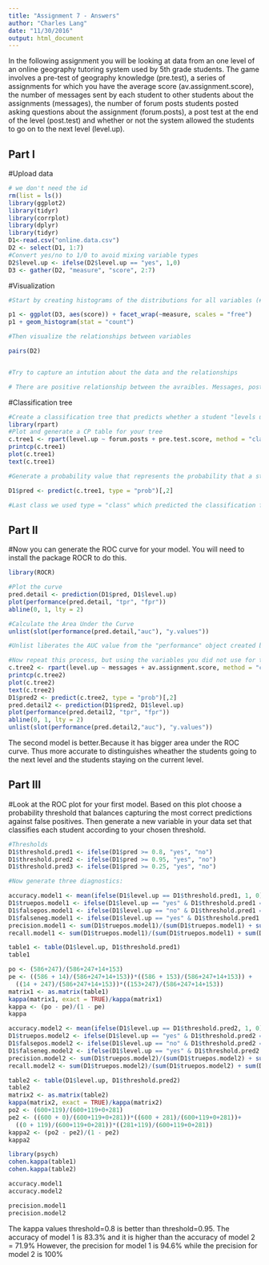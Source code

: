 ```yaml
---
title: "Assignment 7 - Answers"
author: "Charles Lang"
date: "11/30/2016"
output: html_document
---
```


In the following assignment you will be looking at data from an one level of an online geography tutoring system used by 5th grade students. The game involves a pre-test of geography knowledge (pre.test), a series of assignments for which you have the average score (av.assignment.score),  the number of messages sent by each student to other students about the assignments (messages), the number of forum posts students posted asking questions about the assignment (forum.posts), a post test at the end of the level (post.test) and whether or not the system allowed the students to go on to the next level (level.up).  

## Part I

#Upload data
```r
# we don't need the id
rm(list = ls())
library(ggplot2)
library(tidyr)
library(corrplot)
library(dplyr)
library(tidyr)
D1<-read.csv("online.data.csv")
D2 <- select(D1, 1:7)
#Convert yes/no to 1/0 to avoid mixing variable types
D2$level.up <- ifelse(D2$level.up == "yes", 1,0)
D3 <- gather(D2, "measure", "score", 2:7)

```

#Visualization 
```r
#Start by creating histograms of the distributions for all variables (#HINT: look up "facet" in the ggplot documentation)

p1 <- ggplot(D3, aes(score)) + facet_wrap(~measure, scales = "free")
p1 + geom_histogram(stat = "count")

#Then visualize the relationships between variables

pairs(D2)


#Try to capture an intution about the data and the relationships

# There are positive relationship between the avraibles. Messages, post.test.score, and av.assignment.score have the highest correlation with level.up.

```
#Classification tree
```r
#Create a classification tree that predicts whether a student "levels up" in the online course using three variables of your choice (As we did last time, set all controls to their minimums)
library(rpart)
#Plot and generate a CP table for your tree 
c.tree1 <- rpart(level.up ~ forum.posts + pre.test.score, method = "class", data = D1, control=rpart.control(minsplit=1, minbucket=1, cp=0.001))
printcp(c.tree1)
plot(c.tree1)
text(c.tree1)

#Generate a probability value that represents the probability that a student levels up based your classification tree 

D1$pred <- predict(c.tree1, type = "prob")[,2]

#Last class we used type = "class" which predicted the classification for us, this time we are using type = "prob" to see the probability that our classififcation is based on.
```
## Part II
#Now you can generate the ROC curve for your model. You will need to install the package ROCR to do this.
```r

library(ROCR)

#Plot the curve
pred.detail <- prediction(D1$pred, D1$level.up) 
plot(performance(pred.detail, "tpr", "fpr"))
abline(0, 1, lty = 2)

#Calculate the Area Under the Curve
unlist(slot(performance(pred.detail,"auc"), "y.values"))

#Unlist liberates the AUC value from the "performance" object created by ROCR

#Now repeat this process, but using the variables you did not use for the previous model and compare the plots & results of your two models. Which one do you think was the better model? Why?
c.tree2 <- rpart(level.up ~ messages + av.assignment.score, method = "class", data = D1, control=rpart.control(minsplit=1, minbucket=1, cp=0.001))
printcp(c.tree2)
plot(c.tree2)
text(c.tree2)
D1$pred2 <- predict(c.tree2, type = "prob")[,2]
pred.detail2 <- prediction(D1$pred2, D1$level.up) 
plot(performance(pred.detail2, "tpr", "fpr"))
abline(0, 1, lty = 2)
unlist(slot(performance(pred.detail2,"auc"), "y.values"))
```

The second model is better.Because it has bigger area under the ROC curve.
Thus more accurate to distinguishes wheather the students going to the next level and the students staying on the current level.

## Part III

#Look at the ROC plot for your first model. Based on this plot choose a probability threshold that balances capturing the most correct predictions against false positives. Then generate a new variable in your data set that classifies each student according to your chosen threshold.

```r
#Thresholds
D1$threshold.pred1 <- ifelse(D1$pred >= 0.8, "yes", "no")
D1$threshold.pred2 <- ifelse(D1$pred >= 0.95, "yes", "no")
D1$threshold.pred3 <- ifelse(D1$pred >= 0.25, "yes", "no")

#Now generate three diagnostics:

accuracy.model1 <- mean(ifelse(D1$level.up == D1$threshold.pred1, 1, 0))
D1$truepos.model1 <- ifelse(D1$level.up == "yes" & D1$threshold.pred1 == "yes", 1, 0)
D1$falsepos.model1 <- ifelse(D1$level.up == "no" & D1$threshold.pred1 == "yes", 1,0)
D1$falseneg.model1 <- ifelse(D1$level.up == "yes" & D1$threshold.pred1 == "no", 1,0)
precision.model1 <- sum(D1$truepos.model1)/(sum(D1$truepos.model1) + sum(D1$falsepos.model1))
recall.model1 <- sum(D1$truepos.model1)/(sum(D1$truepos.model1) + sum(D1$falseneg.model1))

table1 <- table(D1$level.up, D1$threshold.pred1)
table1

po <- (586+247)/(586+247+14+153)
pe <- ((586 + 14)/(586+247+14+153))*((586 + 153)/(586+247+14+153)) + 
  ((14 + 247)/(586+247+14+153))*((153+247)/(586+247+14+153))
matrix1 <- as.matrix(table1)
kappa(matrix1, exact = TRUE)/kappa(matrix1)
kappa <- (po - pe)/(1 - pe)
kappa

accuracy.model2 <- mean(ifelse(D1$level.up == D1$threshold.pred2, 1, 0))
D1$truepos.model2 <- ifelse(D1$level.up == "yes" & D1$threshold.pred2 == "yes", 1, 0)
D1$falsepos.model2 <- ifelse(D1$level.up == "no" & D1$threshold.pred2 == "yes", 1,0)
D1$falseneg.model2 <- ifelse(D1$level.up == "yes" & D1$threshold.pred2 == "no", 1,0)
precision.model2 <- sum(D1$truepos.model2)/(sum(D1$truepos.model2) + sum(D1$falsepos.model2))
recall.model2 <- sum(D1$truepos.model2)/(sum(D1$truepos.model2) + sum(D1$falseneg.model2))

table2 <- table(D1$level.up, D1$threshold.pred2)
table2
matrix2 <- as.matrix(table2)
kappa(matrix2, exact = TRUE)/kappa(matrix2)
po2 <- (600+119)/(600+119+0+281)
pe2 <- ((600 + 0)/(600+119+0+281))*((600 + 281)/(600+119+0+281))+
  ((0 + 119)/(600+119+0+281))*((281+119)/(600+119+0+281))
kappa2 <- (po2 - pe2)/(1 - pe2)
kappa2

library(psych) 
cohen.kappa(table1)
cohen.kappa(table2)

accuracy.model1
accuracy.model2

precision.model1
precision.model2

```
The kappa values threshold=0.8 is better than threshold=0.95.
The accuracy of model 1 is 83.3% and it is higher than the accuracy of model 2 = 71.9%
However, the precision for model 1 is 94.6% while the precision for model 2 is 100%

